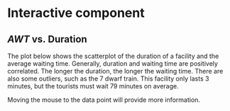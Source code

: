 # Interactive component
<script src="https://d3js.org/d3.v7.min.js"></script>
## _AWT_ vs. Duration

The plot below shows the scatterplot of the duration of a facility and the average waiting time. 
Generally, duration and waiting time are positively correlated. The longer the duration, the longer the waiting time.
There are also some outliers, such as the 7 dwarf train. This facility only lasts 3 minutes, but the tourists must wait 79 minutes on average.</p>
Moving the mouse to the data point will provide more information.
<div id="D3"></div>
<script src="avg_d_d3.js"></script>
